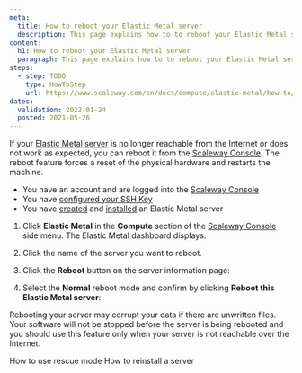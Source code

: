 ```yaml
---
meta:
  title: How to reboot your Elastic Metal server
  description: This page explains how to to reboot your Elastic Metal server
content:
  h1: How to reboot your Elastic Metal server
  paragraph: This page explains how to to reboot your Elastic Metal server
steps:
  - step: TODO
    type: HowToStep
    url: https://www.scaleway.com/en/docs/compute/elastic-metal/how-to/reboot-server/
dates:
  validation: 2022-01-24
  posted: 2021-05-26
---
```


If your [Elastic Metal server](https://www.scaleway.com/en/elastic-metal/) is no longer reachable from the Internet or does not work as expected, you can reboot it from the [Scaleway Console](https://console.scaleway.com). The reboot feature forces a reset of the physical hardware and restarts the machine. 

<Message type="requirement">

- You have an account and are logged into the [Scaleway Console](https://console.scaleway.com)  
- You have [configured your SSH Key](/console/my-project/how-to/create-ssh-key)
- You have [created](/compute/elastic-metal/how-to/create-server) and [installed](/compute/elastic-metal/how-to/install-server) an Elastic Metal server

</Message>

1. Click **Elastic Metal** in the **Compute** section of the [Scaleway Console](https://console.scaleway.com) side menu. The Elastic Metal dashboard displays.

2. Click the name of the server you want to reboot.

3. Click the **Reboot** button on the server information page: 

4. Select the **Normal** reboot mode and confirm by clicking **Reboot this Elastic Metal server**:

  <Message type="important">

  Rebooting your server may corrupt your data if there are unwritten files. Your software will not be stopped before the server is being rebooted and you should use this feature only when your server is not reachable over the Internet.

  </Message>

<Navigation title="See Also">
  <PreviousButton to="/compute/elastic-metal/how-to/use-rescue-mode/">How to use rescue mode</PreviousButton>
  <NextButton to="/compute/elastic-metal/how-to/reinstall-server/">How to reinstall a server</NextButton>
</Navigation>
